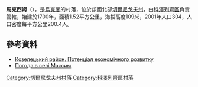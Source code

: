 {{coord|51|11|50|N|30|56|24|E|scale:100000|display=title}}

'''馬克西姆'''（{{lang-uk|Максим}}），是[[烏克蘭|烏克蘭]]的村落，位於該國北部[[切爾尼戈夫州|切爾尼戈夫州]]，由[[科澤列齊區|科澤列齊區]]負責管轄，始建於1700年，面積1.52平方公里，海拔高度109米，2001年人口304，人口密度每平方公里200.4人。

==參考資料==
*[http://cg.gov.ua/web_docs/1/2014/03/docs/KOZELETS.PDF Козелецький район. Потенціал економічного розвитку] {{Wayback|url=http://cg.gov.ua/web_docs/1/2014/03/docs/KOZELETS.PDF |date=20151222113731 }}
* [http://weather.in.ua/ua/chernigovskaja/14417 Погода в селі Максим] {{Wayback|url=http://weather.in.ua/ua/chernigovskaja/14417 |date=20161225153000 }}

[[Category:切爾尼戈夫州村落|Category:切爾尼戈夫州村落]]
[[Category:科澤列齊區村落|Category:科澤列齊區村落]]


{{Chernihiv-geo-stub}}